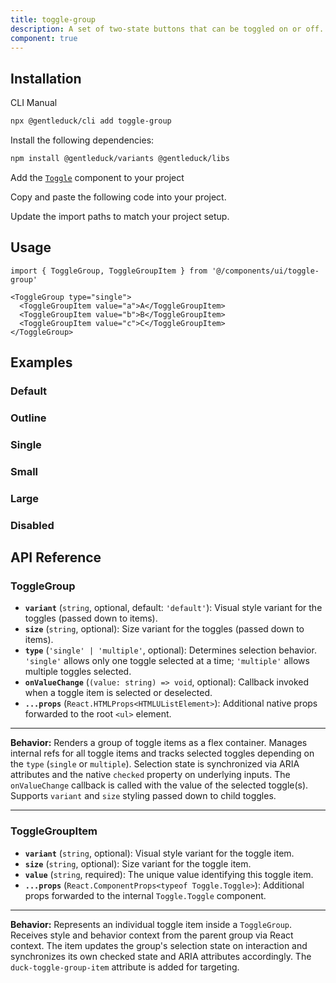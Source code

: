 ```yaml
---
title: toggle-group
description: A set of two-state buttons that can be toggled on or off.
component: true
---
```


<ComponentPreview
  name="toggle-group-1"
  description="A toggle group with three items."
/>

## Installation

<Tabs defaultValue="cli">

<TabsList>
  <TabsTrigger value="cli">CLI</TabsTrigger>
  <TabsTrigger value="manual">Manual</TabsTrigger>
</TabsList>
<TabsContent value="cli">

```bash
npx @gentleduck/cli add toggle-group
```

</TabsContent>

<TabsContent value="manual">

<Steps>

<Step>Install the following dependencies:</Step>

```bash
npm install @gentleduck/variants @gentleduck/libs
```

<Step>Add the [`Toggle`](/docs/components/toggle) component to your project </Step>

<Step>Copy and paste the following code into your project.</Step>

<ComponentSource name="toggle-group" />

<Step>Update the import paths to match your project setup.</Step>

</Steps>

</TabsContent>

</Tabs>

## Usage

```tsx
import { ToggleGroup, ToggleGroupItem } from '@/components/ui/toggle-group'
```

```tsx
<ToggleGroup type="single">
  <ToggleGroupItem value="a">A</ToggleGroupItem>
  <ToggleGroupItem value="b">B</ToggleGroupItem>
  <ToggleGroupItem value="c">C</ToggleGroupItem>
</ToggleGroup>
```

## Examples

### Default

<ComponentPreview
  name="toggle-group-2"
  description="A toggle group with three items."
/>

### Outline

<ComponentPreview
  name="toggle-group-3"
  description="A toggle group using the outline variant."
/>

### Single

<ComponentPreview
  name="toggle-group-4"
  description="A toggle group with single selection."
/>

### Small

<ComponentPreview
  name="toggle-group-5"
  description="A toggle group using the small size."
/>

### Large

<ComponentPreview
  name="toggle-group-6"
  description="A toggle group using the large size."
/>

### Disabled

<ComponentPreview
  name="toggle-group-7"
  description="A disabled toggle group."
/>

## API Reference

### **ToggleGroup**

* **`variant`** (`string`, optional, default: `'default'`): Visual style variant for the toggles (passed down to items).
* **`size`** (`string`, optional): Size variant for the toggles (passed down to items).
* **`type`** (`'single' | 'multiple'`, optional): Determines selection behavior. `'single'` allows only one toggle selected at a time; `'multiple'` allows multiple toggles selected.
* **`onValueChange`** (`(value: string) => void`, optional): Callback invoked when a toggle item is selected or deselected.
* **`...props`** (`React.HTMLProps<HTMLUListElement>`): Additional native props forwarded to the root `<ul>` element.

---

**Behavior:**
Renders a group of toggle items as a flex container. Manages internal refs for all toggle items and tracks selected toggles depending on the `type` (`single` or `multiple`). Selection state is synchronized via ARIA attributes and the native `checked` property on underlying inputs. The `onValueChange` callback is called with the value of the selected toggle(s). Supports `variant` and `size` styling passed down to child toggles.

---

### **ToggleGroupItem**

* **`variant`** (`string`, optional): Visual style variant for the toggle item.
* **`size`** (`string`, optional): Size variant for the toggle item.
* **`value`** (`string`, required): The unique value identifying this toggle item.
* **`...props`** (`React.ComponentProps<typeof Toggle.Toggle>`): Additional props forwarded to the internal `Toggle.Toggle` component.

---

**Behavior:**
Represents an individual toggle item inside a `ToggleGroup`. Receives style and behavior context from the parent group via React context. The item updates the group's selection state on interaction and synchronizes its own checked state and ARIA attributes accordingly. The `duck-toggle-group-item` attribute is added for targeting.

